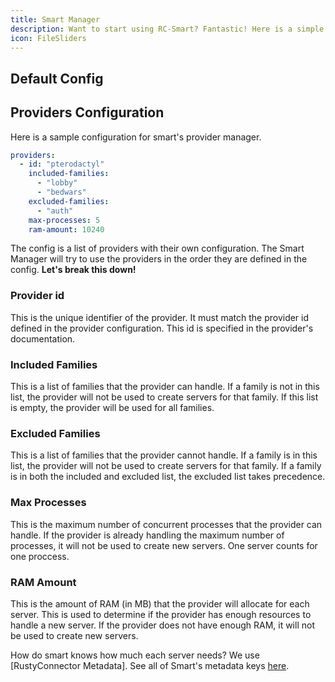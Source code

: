 ```yaml
---
title: Smart Manager
description: Want to start using RC-Smart? Fantastic! Here is a simple tutorial to install the module
icon: FileSliders
---
```


## Default Config


## Providers Configuration

Here is a sample configuration for smart's provider manager.


```yml
providers:
  - id: "pterodactyl"
    included-families:
      - "lobby"
      - "bedwars"
    excluded-families:
      - "auth"
    max-processes: 5
    ram-amount: 10240
```

The config is a list of providers with their own configuration. 
The Smart Manager will try to use the providers in the order they are defined in the config.
**Let's break this down!**

### Provider id
This is the unique identifier of the provider. It must match the provider id defined in the provider configuration.
This id is specified in the provider's documentation.

### Included Families
This is a list of families that the provider can handle. If a family is not in this list, the provider will not be used to create servers for that family.
If this list is empty, the provider will be used for all families.

### Excluded Families
This is a list of families that the provider cannot handle. If a family is in this list, the provider will not be used to create servers for that family.
If a family is in both the included and excluded list, the excluded list takes precedence.

### Max Processes
This is the maximum number of concurrent processes that the provider can handle. If the provider is already handling the maximum number of processes, it will not be used to create new servers.
One server counts for one proccess.

### RAM Amount
This is the amount of RAM (in MB) that the provider will allocate for each server.
This is used to determine if the provider has enough resources to handle a new server.
If the provider does not have enough RAM, it will not be used to create new servers.

How do smart knows how much each server needs? We use [RustyConnector Metadata]. See all of Smart's metadata keys [here](./metadata.mdx).
